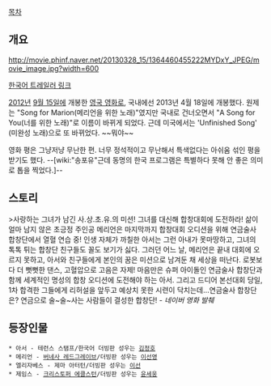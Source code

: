 [[목차]]

== 개요 ==
http://movie.phinf.naver.net/20130328_15/1364460455222MYDxY_JPEG/movie_image.jpg?width=600

{{{#!html
<iframe width="640" height="360" src="//www.youtube.com/embed/dyv4aKJaMwU?rel=0" frameborder="0" allowfullscreen></iframe>
}}}

[http://movie.naver.com/movie/bi/mi/mediaView.nhn?code=98728&mid=20165 한국어 트레일러 링크]

[[2012년]] [[9월 15일]]에 개봉한 [[영국 영화]]로, 국내에선 2013년 4월 18일에 개봉했다. 원제는 "Song for Marion(메리언을 위한 노래)"였지만 국내로 건너오면서 "A Song for You(너를 위한 노래)"로 이름이 바뀌게 되었다. 근데 미국에서는 'Unfinished Song' (미완성 노래)으로 또 바뀌었다. ~~뭐야~~

영화 평은 그냥저냥 무난한 편. 너무 정석적이고 무난해서 특색없다는 아쉬움 섞인 평을 받기도 했다.
--[wiki:"송포유"근데 동명의 한국 프로그램은 특별하다 못해 안 좋은 의미로 톱을 찍었다.]--
== 스토리 ==
>사랑하는 그녀가 남긴 사.상.초.유.의 미션! 그녀를 대신해 합창대회에 도전하라! 삶이 얼마 남지 않은 초긍정 주인공 메리언은 마지막까지 합창대회 오디션을 위해 연금술사 합창단에서 열혈 연습 중! 인생 자체가 까칠한 아서는 그런 아내가 못마땅하고, 그녀의 톡톡 튀는 합창단 친구들도 꼴도 보기가 싫다. 그러던 어느 날, 메리언은 끝내 대회에 오르지 못하고, 아서와 친구들에게 본인의 꿈은 미션으로 남겨둔 채 세상을 떠난다. 로봇보다 더 뻣뻣한 댄스, 고혈압으로 고음은 자제! 마음만은 슈퍼 아이돌인 연금술사 합창단과 함께 세계적인 명성의 합창 오디션에 도전해야 하는 아서. 그리고 드디어 본선대회 당일, 1차 합격한 그들에게 리허설을 앞두고 예상치 못한 시련이 닥치는데…연금술사 합창단은? 연금으로 술~술~사는 사람들이 결성한 합창단! ''- 네이버 영화 발췌''

== 등장인물 ==
 * 아서 - 테런스 스탬프/한국어 더빙판 성우는 [[김정호(성우)|김정호]]
 * 메리언 - [[버네사 레드그레이브]]/더빙판 성우는 [[이선영]]
 * 엘리자베스 - 제마 아터턴/더빙판 성우는 [[이선]]
 * 제임스 - [[크리스토퍼 에클스턴]]/더빙판 성우는 [[윤세웅]]
